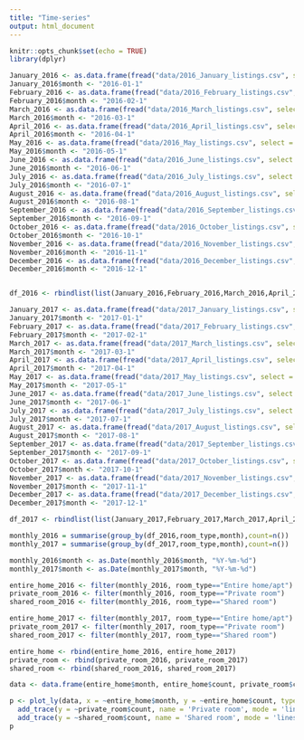 ```yaml
---
title: "Time-series"
output: html_document
---
```


```r
knitr::opts_chunk$set(echo = TRUE)
library(dplyr)
```

```r
January_2016 <- as.data.frame(fread("data/2016_January_listings.csv", select = c("id","room_type")))
January_2016$month <- "2016-01-1"
February_2016 <- as.data.frame(fread("data/2016_February_listings.csv", select = c("id","room_type")))
February_2016$month <- "2016-02-1"
March_2016 <- as.data.frame(fread("data/2016_March_listings.csv", select = c("id","room_type")))
March_2016$month <- "2016-03-1"
April_2016 <- as.data.frame(fread("data/2016_April_listings.csv", select = c("id","room_type")))
April_2016$month <- "2016-04-1"
May_2016 <- as.data.frame(fread("data/2016_May_listings.csv", select = c("id","room_type")))
May_2016$month <- "2016-05-1"
June_2016 <- as.data.frame(fread("data/2016_June_listings.csv", select = c("id","room_type")))
June_2016$month <- "2016-06-1"
July_2016 <- as.data.frame(fread("data/2016_July_listings.csv", select = c("id","room_type")))
July_2016$month <- "2016-07-1"
August_2016 <- as.data.frame(fread("data/2016_August_listings.csv", select = c("id","room_type")))
August_2016$month <- "2016-08-1"
September_2016 <- as.data.frame(fread("data/2016_September_listings.csv", select = c("id","room_type")))
September_2016$month <- "2016-09-1"
October_2016 <- as.data.frame(fread("data/2016_October_listings.csv", select = c("id","room_type")))
October_2016$month <- "2016-10-1"
November_2016 <- as.data.frame(fread("data/2016_November_listings.csv", select = c("id","room_type")))
November_2016$month <- "2016-11-1"
December_2016 <- as.data.frame(fread("data/2016_December_listings.csv", select = c("id","room_type")))
December_2016$month <- "2016-12-1"


df_2016 <- rbindlist(list(January_2016,February_2016,March_2016,April_2016,May_2016,June_2016,July_2016,August_2016,September_2016, October_2016,November_2016, December_2016))

January_2017 <- as.data.frame(fread("data/2017_January_listings.csv", select = c("id","room_type")))
January_2017$month <- "2017-01-1"
February_2017 <- as.data.frame(fread("data/2017_February_listings.csv", select = c("id","room_type")))
February_2017$month <- "2017-02-1"
March_2017 <- as.data.frame(fread("data/2017_March_listings.csv", select = c("id","room_type")))
March_2017$month <- "2017-03-1"
April_2017 <- as.data.frame(fread("data/2017_April_listings.csv", select = c("id","room_type")))
April_2017$month <- "2017-04-1"
May_2017 <- as.data.frame(fread("data/2017_May_listings.csv", select = c("id","room_type")))
May_2017$month <- "2017-05-1"
June_2017 <- as.data.frame(fread("data/2017_June_listings.csv", select = c("id","room_type")))
June_2017$month <- "2017-06-1"
July_2017 <- as.data.frame(fread("data/2017_July_listings.csv", select = c("id","room_type")))
July_2017$month <- "2017-07-1"
August_2017 <- as.data.frame(fread("data/2017_August_listings.csv", select = c("id","room_type")))
August_2017$month <- "2017-08-1"
September_2017 <- as.data.frame(fread("data/2017_September_listings.csv", select = c("id","room_type")))
September_2017$month <- "2017-09-1"
October_2017 <- as.data.frame(fread("data/2017_October_listings.csv", select = c("id","room_type")))
October_2017$month <- "2017-10-1"
November_2017 <- as.data.frame(fread("data/2017_November_listings.csv", select = c("id","room_type")))
November_2017$month <- "2017-11-1"
December_2017 <- as.data.frame(fread("data/2017_December_listings.csv", select = c("id","room_type")))
December_2017$month <- "2017-12-1"

df_2017 <- rbindlist(list(January_2017,February_2017,March_2017,April_2017,May_2017,June_2017,July_2017,August_2017,September_2017, October_2017,November_2017, December_2017))

```



```r
monthly_2016 = summarise(group_by(df_2016,room_type,month),count=n())
monthly_2017 = summarise(group_by(df_2017,room_type,month),count=n())
```



```r
monthly_2016$month <- as.Date(monthly_2016$month, "%Y-%m-%d")
monthly_2017$month <- as.Date(monthly_2017$month, "%Y-%m-%d")
```


```r
entire_home_2016 <- filter(monthly_2016, room_type=="Entire home/apt")
private_room_2016 <- filter(monthly_2016, room_type=="Private room")
shared_room_2016 <- filter(monthly_2016, room_type=="Shared room")

entire_home_2017 <- filter(monthly_2017, room_type=="Entire home/apt")
private_room_2017 <- filter(monthly_2017, room_type=="Private room")
shared_room_2017 <- filter(monthly_2017, room_type=="Shared room")

entire_home <- rbind(entire_home_2016, entire_home_2017)
private_room <- rbind(private_room_2016, private_room_2017)
shared_room <- rbind(shared_room_2016, shared_room_2017)
```

```r

data <- data.frame(entire_home$month, entire_home$count, private_room$count, shared_room$count)

p <- plot_ly(data, x = ~entire_home$month, y = ~entire_home$count, type = 'scatter', mode="lines+markers", name = 'Entire Home', text=entire_home$month) %>% 
  add_trace(y = ~private_room$count, name = 'Private room', mode = 'lines+markers', text=entire_home$month) %>% 
  add_trace(y = ~shared_room$count, name = 'Shared room', mode = 'lines+markers', text=entire_home$month) 
p

```

